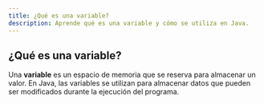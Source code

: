 ```yaml
---
title: ¿Qué es una variable?
description: Aprende qué es una variable y cómo se utiliza en Java.
---
```


## ¿Qué es una variable?

Una **variable** es un espacio de memoria que se reserva para almacenar un valor. En Java, las variables se utilizan para almacenar datos que pueden ser modificados durante la ejecución del programa.

